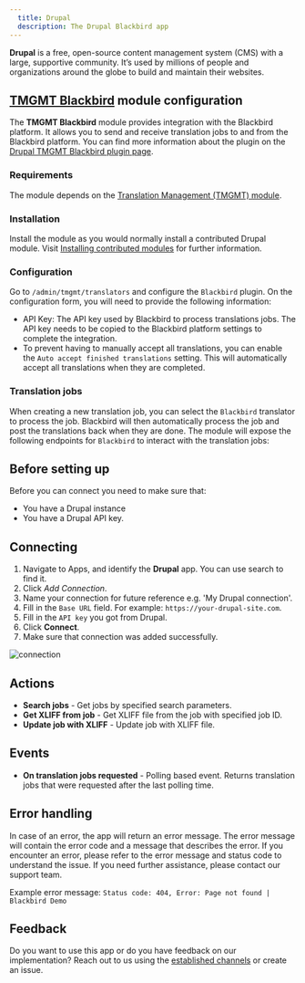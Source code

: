 ```yaml
---
  title: Drupal
  description: The Drupal Blackbird app
---
```


<LinkCard title="View on Github" target="_blank" href="https://github.com/bb-io/Drupal" icon="github" />

**Drupal** is a free, open-source content management system (CMS) with a large, supportive community. It’s used by millions of people and organizations around the globe to build and maintain their websites.

## [**TMGMT Blackbird**](https://git.drupalcode.org/project/tmgmt_blackbird) module configuration

The **TMGMT Blackbird** module provides integration with the Blackbird platform. It allows you to send and receive translation jobs to and from the Blackbird platform. You can find more information about the plugin on the [Drupal TMGMT Blackbird plugin page](https://git.drupalcode.org/project/tmgmt_blackbird).

### Requirements

The module depends on the [Translation Management (TMGMT) module](https://www.drupal.org/project/tmgmt).

### Installation

Install the module as you would normally install a contributed Drupal module. Visit [Installing contributed modules](https://www.drupal.org/docs/8/extending-drupal-8/installing-contributed-modules) for further information.

### Configuration

Go to `/admin/tmgmt/translators` and configure the `Blackbird` plugin. On the configuration form, you will need to provide the following information:

- API Key: The API key used by Blackbird to process translations jobs. The API key needs to be copied to the Blackbird platform settings to complete the integration.
- To prevent having to manually accept all translations, you can enable the `Auto accept finished translations` setting. This will automatically accept all translations when they are completed.

### Translation jobs

When creating a new translation job, you can select the `Blackbird` translator to process the job. Blackbird will then automatically process the job and post the translations back when they are done. The module will expose the following endpoints for `Blackbird` to interact with the translation jobs:

## Before setting up

Before you can connect you need to make sure that:

- You have a Drupal instance
- You have a Drupal API key.

## Connecting

1. Navigate to Apps, and identify the **Drupal** app. You can use search to find it.
2. Click _Add Connection_.
3. Name your connection for future reference e.g. 'My Drupal connection'.
4. Fill in the `Base URL` field. For example: `https://your-drupal-site.com`.
5. Fill in the `API key` you got from Drupal.
6. Click **Connect**.
7. Make sure that connection was added successfully.

![connection](https://raw.githubusercontent.com/bb-io/Drupal/main/./image/README/connecting.png)

## Actions

- **Search jobs** - Get jobs by specified search parameters.
- **Get XLIFF from job** - Get XLIFF file from the job with specified job ID.
- **Update job with XLIFF** - Update job with XLIFF file.

## Events

- **On translation jobs requested** - Polling based event. Returns translation jobs that were requested after the last polling time. 

## Error handling

In case of an error, the app will return an error message. The error message will contain the error code and a message that describes the error. If you encounter an error, please refer to the error message and status code to understand the issue. If you need further assistance, please contact our support team.

Example error message: `Status code: 404, Error: Page not found | Blackbird Demo`

## Feedback

Do you want to use this app or do you have feedback on our implementation? Reach out to us using the [established channels](https://www.blackbird.io/) or create an issue.


